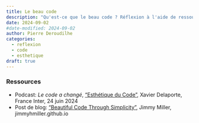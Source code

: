 ```yaml
---
title: Le beau code
description: "Qu'est-ce que le beau code ? Réflexion à l'aide de ressources collectées au fil du temps"
date: 2024-09-02
#date-modified: 2024-09-02
author: Pierre Deroudilhe
categories:
  - reflexion
  - code
  - esthetique
draft: true
---
```


### Ressources

- Podcast: *Le code a changé*, ["Esthétique du Code"](https://www.radiofrance.fr/franceinter/podcasts/le-code-a-change/le-code-a-change-11-9775071), Xavier Delaporte, France Inter, 24 juin 2024
- Post de blog: ["Beautiful Code Through Simplicity"](https://jimmyhmiller.github.io/beautiful-code), Jimmy Miller, jimmyhmiller.github.io